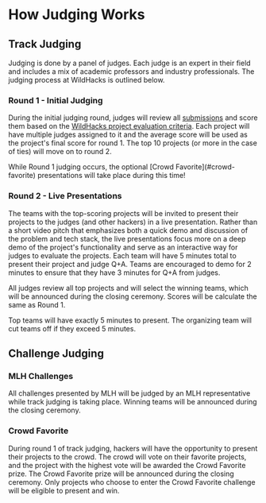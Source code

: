 
# How Judging Works

## Track Judging

Judging is done by a panel of judges. Each judge is an expert in their field and includes a mix of academic professors and industry professionals. The judging process at WildHacks is outlined below.

### Round 1 - Initial Judging

During the initial judging round, judges will review all [submissions](/project-guidelines/submission) and score them based on the [WildHacks project evaluation criteria](/judging-and-awards/project-evaluation). Each project will have multiple judges assigned to it and the average score will be used as the project's final score for round 1. The top 10 projects (or more in the case of ties) will move on to round 2. 

<Callout type="info">
    While Round 1 judging occurs, the optional [Crowd Favorite](#crowd-favorite) presentations will take place during this time!
</Callout>

### Round 2 - Live Presentations

The teams with the top-scoring projects will be invited to present their projects to the judges (and other hackers) in a live presentation. Rather than a short video pitch that emphasizes both a quick demo and discussion of the problem and tech stack, the live presentations focus more on a deep demo of the project's functionality and serve as an interactive way for judges to evaluate the projects. Each team will have 5 minutes total to present their project and judge Q+A. Teams are encouraged to demo for 2 minutes to ensure that they have 3 minutes for Q+A from judges.

All judges review all top projects and will select the winning teams, which will be announced during the closing ceremony. Scores will be calculate the same as Round 1.

<Callout type="warning">
    Top teams will have exactly 5 minutes to present. The organizing team will cut teams off if they exceed 5 minutes.
</Callout>

## Challenge Judging

### MLH Challenges

All challenges presented by MLH will be judged by an MLH representative while track judging is taking place. Winning teams will be announced during the closing ceremony.

### Crowd Favorite

During round 1 of track judging, hackers will have the opportunity to present their projects to the crowd. The crowd will vote on their favorite projects, and the project with the highest vote will be awarded the Crowd Favorite prize. The Crowd Favorite prize will be announced during the closing ceremony. Only projects who choose to enter the Crowd Favorite challenge will be eligible to present and win.
